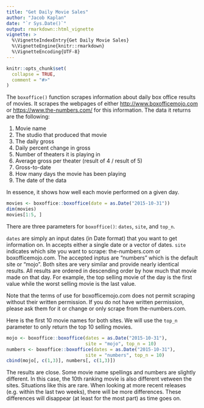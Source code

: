 ---
title: "Get Daily Movie Sales"
author: "Jacob Kaplan"
date: "`r Sys.Date()`"
output: rmarkdown::html_vignette
vignette: >
  %\VignetteIndexEntry{Get Daily Movie Sales}
  %\VignetteEngine{knitr::rmarkdown}
  %\VignetteEncoding{UTF-8}
---

```{r setup, include = FALSE}
knitr::opts_chunk$set(
  collapse = TRUE,
  comment = "#>"
)
```

The `boxoffice()` function scrapes information about daily box office results of movies. It scrapes the webpages of either [http://www.boxofficemojo.com](http://www.boxofficemojo.com) or [https://www.the-numbers.com/](https://www.the-numbers.com/) for this information. The data it returns are the following:

1. Movie name    
2. The studio that produced that movie    
3. The daily gross    
4. Daily percent change in gross    
5. Number of theaters it is playing in    
6. Average gross per theater (result of 4 / result of 5)
7. Gross-to-date    
8. How many days the movie has been playing    
9. The date of the data

In essence, it shows how well each movie performed on a given day.

```{r}
movies <- boxoffice::boxoffice(date = as.Date("2015-10-31"))
dim(movies)
movies[1:5, ]
```

There are three parameters for `boxoffice()`: `dates`, `site`, and `top_n`.

`dates` are simply an input dates (in Date format) that you want to get information on. In accepts either a single date or a vector of dates. `site` indicates which site you want to scrape: the-numbers.com or boxofficemojo.com. The accepted inptus are "numbers" which is the default site or "mojo". Both sites are very similar and provide nearly identical results. All results are ordered in descending order by how much that movie made on that day. For example, the top selling movie of the day is the first value while the worst selling movie is the last value. 

Note that the terms of use for boxofficemojo.com does not permit scraping without their written permission. If you do not have written permission, please ask them for it or change or only scrape from the-numbers.com.

Here is the first 10 movie names for both sites. We will use the `top_n` parameter to only return the top 10 selling movies.

```{r}
mojo <- boxoffice::boxoffice(dates = as.Date("2015-10-31"), 
                             site = "mojo", top_n = 10)
numbers <- boxoffice::boxoffice(dates = as.Date("2015-10-31"),
                             site = "numbers", top_n = 10)
cbind(mojo[, c(1,3)], numbers[, c(1,3)])
```

The results are close. Some movie name spellings and numbers are slightly different. In this case, the 10th ranking movie is also different vetween the sites. Situations like this are rare. When looking at more recent releases (e.g. within the last two weeks), there will be more differences. These differences will disappear (at least for the most part) as time goes on.  
